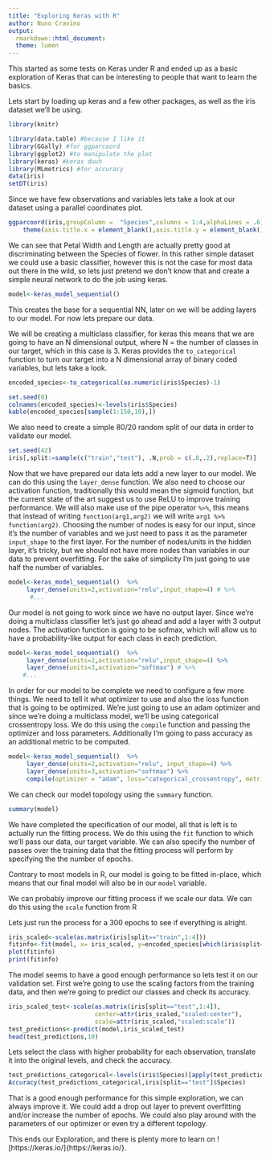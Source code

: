 ---
title: "Exploring Keras with R"
author: Nuno Cravino
output: 
  rmarkdown::html_document:
  theme: lumen
---

This started as some tests on Keras under R and ended up as a basic exploration of Keras that can be interesting to people that want to learn the basics.

Lets start by loading up keras and a few other packages, as well as the iris dataset we'll be using.

```{r echo=F}
library(knitr)
```

```{r warning=FALSE, message=FALSE}
library(data.table) #because I like it
library(GGally) #for ggparcoord
library(ggplot2) #to manipulate the plot
library(keras) #keras duuh
library(MLmetrics) #for accuracy
data(iris)
setDT(iris)
```

Since we have few observations and variables lets take a look at our dataset using a parallel coordinates plot.

```{r }
ggparcoord(iris,groupColumn =  "Species",columns = 1:4,alphaLines = .6)+
    theme(axis.title.x = element_blank(),axis.title.y = element_blank(),axis.text.y = element_blank())
```

We can see that Petal Width and Length are actually pretty good at discriminating between the Species of flower. In this rather simple dataset we could use a basic classifier, however this is not the case for most data out there in the wild, so lets just pretend we don't know that and create a simple neural network to do the job using keras.

```{r warning=FALSE, message=FALSE}
model<-keras_model_sequential() 
```

This creates the base for a sequential NN, later on we will be adding layers to our model. For now lets prepare our data. 

We will be creating a multiclass classifier, for keras this means that we are going to have an N dimensional output, where N = the number of classes in our target, which in this case is 3. Keras provides the `to_categorical` function to turn our target into a N dimensional array of binary coded variables, but lets take a look.


```{r}
encoded_species<-to_categorical(as.numeric(iris$Species)-1)
```

```{r echo=F, results="asis"}
set.seed(0)
colnames(encoded_species)<-levels(iris$Species)
kable(encoded_species[sample(1:150,10),])
```

We also need to create a simple 80/20 random split of our data in order to validate our model.

```{r}
set.seed(42)
iris[,split:=sample(c("train","test"), .N,prob = c(.8,.2),replace=T)]
```

Now that we have prepared our data lets add a new layer to our model. We can do this using the `layer_dense` function. We also need to choose our activation function, traditionally this would mean the sigmoid function, but the current state of the art suggest us to use ReLU to improve training performance. We will also make use of the pipe operator `%>%`, this means that instead of writing `function(arg1,arg2)` we will write `arg1 %>% function(arg2)`. Choosing the number of nodes is easy for our input, since it's the number of variables and we just need to pass it as the parameter `input_shape` to the first layer. For the number of nodes/units in the hidden layer, it's tricky, but we should not have more nodes than variables in our data to prevent overfitting. For the sake of simplicity I'm just going to use half the number of variables.

```{r warning=FALSE, message=FALSE, eval=FALSE}
model<-keras_model_sequential()  %>%
     layer_dense(units=2,activation="relu",input_shape=4) # %>%
      #...

```

Our model is not going to work since we have no output layer. Since we're doing a multiclass classifier let's just go ahead and add a layer with 3 output nodes. The activation function is going to be sofmax, which will allow us to have a probability-like output for each class in each prediction.

```{r warning=FALSE, message=FALSE, eval=FALSE}
model<-keras_model_sequential()  %>%
     layer_dense(units=2,activation="relu",input_shape=4) %>%
     layer_dense(units=3,activation="softmax") # %>%
    #...
```

In order for our model to be complete we need to configure a few more things. We need to tell it what optimizer to use and also the loss function that is going to be optimized. We're just going to use an adam optimizer and since we're doing a multiclass model, we'll be using categorical crossentropy loss. We do this using the `compile` function and passing the optimizer and loss parameters. Additionally I'm going to pass accuracy as an additional metric to be computed.

```{r warning=FALSE, message=FALSE}
model<-keras_model_sequential()  %>%
     layer_dense(units=2,activation="relu", input_shape=4) %>%
     layer_dense(units=3,activation="softmax") %>%
     compile(optimizer = "adam", loss="categorical_crossentropy", metrics="accuracy")
```

We can check our model topology using the `summary` function.

```{r warning=FALSE, message=FALSE}
summary(model)
```

We have completed the specification of our model, all that is left is to actually run the fitting process. We do this using the `fit` function to which we'll pass our data, our target variable. We can also specify the number of passes over the training data that the fitting process will perform by specifying the the number of epochs. 

Contrary to most models in R, our model is going to be fitted in-place, which means that our final model will also be in our `model` variable.

We can probably improve our fitting process if we scale our data. We can do this using the `scale` function from R
 
Lets just run the process for a 300 epochs to see if everything is alright.

```{r warning=FALSE}
iris_scaled<-scale(as.matrix(iris[split=="train",1:4]))
fitinfo<-fit(model, x= iris_scaled, y=encoded_species[which(iris$split=="train"),],epochs = 500,verbose = 0)
plot(fitinfo)
print(fitinfo)
```

The model seems to have a good enough performance so lets test it on our validation set. First we're going to use the scaling factors from the training data, and then we're going to predict our classes and check its accuracy.

```{r warning=FALSE}
iris_scaled_test<-scale(as.matrix(iris[split=="test",1:4]),
                        center=attr(iris_scaled,"scaled:center"),
                        scale=attr(iris_scaled,"scaled:scale"))
test_predictions<-predict(model,iris_scaled_test)
head(test_predictions,10)

``` 

Lets select the class with higher probability for each observation, translate it into the original levels, and check the accuracy.

```{r warning=FALSE}
test_predictions_categorical<-levels(iris$Species)[apply(test_predictions,1,which.max)]
Accuracy(test_predictions_categorical,iris[split=="test"]$Species)
```

That is a good enough performance for this simple exploration, we can always improve it. We could add a drop out layer to prevent overfitting and/or increase the number of epochs. We could also play around with the parameters of our optimizer or even try a different topology.

This ends our Exploration, and there is plenty more to learn on ![https://keras.io/]{https://keras.io/}.
